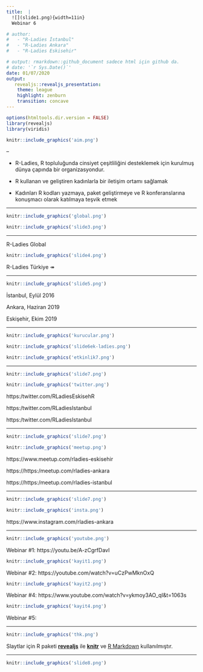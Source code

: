 ```yaml
---
title:  |
  ![](slide1.png){width=11in}  
  Webinar 6

# author: 
#   - "R-Ladies İstanbul"
#   - "R-Ladies Ankara"
#   - "R-Ladies Eskisehir"

# output: rmarkdown::github_document sadece html için github da.
# date: '`r Sys.Date()`'
date: 01/07/2020
output:
   revealjs::revealjs_presentation:
    theme: league
    highlight: zenburn
    transition: concave
---
```





```r
options(htmltools.dir.version = FALSE)
library(revealjs)
library(viridis)
```



```r
knitr::include_graphics('aim.png')
```
--

 - R-Ladies, R topluluğunda cinsiyet çeşitliliğini desteklemek için kurulmuş dünya çapında bir organizasyondur.


 - R kullanan ve geliştiren kadınlarla bir iletişim ortamı sağlamak
 


 - Kadınları R kodları yazmaya, paket geliştirmeye ve R konferanslarına konuşmacı olarak katılmaya teşvik etmek

---


```r
knitr::include_graphics('global.png')
```


```r
knitr::include_graphics('slide3.png')
```


---

R-Ladies Global


```r
knitr::include_graphics('slide4.png')
```

R-Ladies Türkiye &#x21A0;

---


```r
knitr::include_graphics('slide5.png')
```



  İstanbul, Eylül 2016
 

 
  Ankara, Haziran 2019
 

  Eskişehir, Ekim 2019
  
---



```r
knitr::include_graphics('kurucular.png')
```




```r
knitr::include_graphics('slide6ek-ladies.png')
```


```r
knitr::include_graphics('etkinlik7.png')
```


---

```r
knitr::include_graphics('slide7.png')
```

```r
knitr::include_graphics('twitter.png')
```
https:/twitter.com/RLadiesEskisehR

https:/twitter.com/RLadiesIstanbul

https:/twitter.com/RLadiesIstanbul



---

```r
knitr::include_graphics('slide7.png')
```


```r
knitr::include_graphics('meetup.png')
```
https://www.meetup.com/rladies-eskisehir

https://https:/meetup.com/rladies-ankara

https://https:/meetup.com/rladies-istanbul


---

```r
knitr::include_graphics('slide7.png')
```


```r
knitr::include_graphics('insta.png')
```
https://www.instagram.com/rladies-ankara


---

```r
knitr::include_graphics('youtube.png')
```


Webinar #1: https://youtu.be/A-zCgrfDavI

```r
knitr::include_graphics('kayit1.png')
```


Webinar #2: https://youtube.com/watch?v=uCzPwMknOxQ

```r
knitr::include_graphics('kayit2.png')
```


Webinar #4: https://www.youtube.com/watch?v=ykmoy3AO_qI&t=1063s

```r
knitr::include_graphics('kayit4.png')
```

Webinar #5: 



---

```r
knitr::include_graphics('thk.png')
```

Slaytlar için R paketi [**revealjs**](https://bookdown.org/yihui/rmarkdown/revealjs.html) ile  [**knitr**](http://yihui.name/knitr) ve [R Markdown](https://rmarkdown.rstudio.com) kullanılmıştır.

---

```r
knitr::include_graphics('slide8.png')
```

